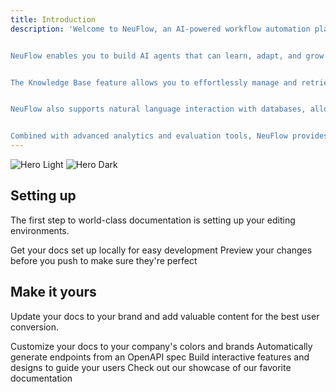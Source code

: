 ```yaml
---
title: Introduction
description: 'Welcome to NeuFlow, an AI-powered workflow automation platform that allows users to create intelligent workflows with seamless integration across various data sources and services such as databases, Slack APIs, and more. NeuFlow is designed to automate complex processes while making it easy for users to interact with AI agents and large-scale enterprise data.


NeuFlow enables you to build AI agents that can learn, adapt, and grow smarter over time. These agents can be trained to handle sophisticated tasks, automate decisions, and optimize workflows with minimal human intervention. By leveraging advanced AI capabilities, NeuFlow helps organizations streamline their operations with dynamic and evolving AI systems.


The Knowledge Base feature allows you to effortlessly manage and retrieve data, providing a centralized repository for your organization’s information. Whether you’re dealing with small data sets or communicating with huge enterprise data systems, NeuFlow ensures that your AI agents can quickly access relevant information to power your workflows and business processes. This makes it an ideal tool for enterprises looking to unlock the full potential of their data assets.


NeuFlow also supports natural language interaction with databases, allowing users to query and manage their data as if having a conversation. This feature makes it easier for teams to perform advanced business analytics without needing deep technical expertise. From generating reports to analyzing trends, you can gain insights from your data using simple, intuitive language.


Combined with advanced analytics and evaluation tools, NeuFlow provides a comprehensive platform for building, optimizing, and scaling intelligent workflows that drive efficiency and unlock business value.'
---
```


<img
  className="block dark:hidden"
  src="/images/hero-light.svg"
  alt="Hero Light"
/>
<img
  className="hidden dark:block"
  src="/images/hero-dark.svg"
  alt="Hero Dark"
/>

## Setting up

The first step to world-class documentation is setting up your editing environments.

<CardGroup cols={2}>
  <Card
    title="Edit Your Docs"
    icon="pen-to-square"
    href="https://mintlify.com/docs/quickstart"
  >
    Get your docs set up locally for easy development
  </Card>
  <Card
    title="Preview Changes"
    icon="image"
    href="https://mintlify.com/docs/development"
  >
    Preview your changes before you push to make sure they're perfect
  </Card>
</CardGroup>

## Make it yours

Update your docs to your brand and add valuable content for the best user conversion.

<CardGroup cols={2}>
  <Card
    title="Customize Style"
    icon="palette"
    href="https://mintlify.com/docs/settings/global"
  >
    Customize your docs to your company's colors and brands
  </Card>
  <Card
    title="Reference APIs"
    icon="code"
    href="https://mintlify.com/docs/api-playground/openapi"
  >
    Automatically generate endpoints from an OpenAPI spec
  </Card>
  <Card
    title="Add Components"
    icon="screwdriver-wrench"
    href="https://mintlify.com/docs/components/accordion"
  >
    Build interactive features and designs to guide your users
  </Card>
  <Card
    title="Get Inspiration"
    icon="stars"
    href="https://mintlify.com/customers"
  >
    Check out our showcase of our favorite documentation
  </Card>
</CardGroup>
